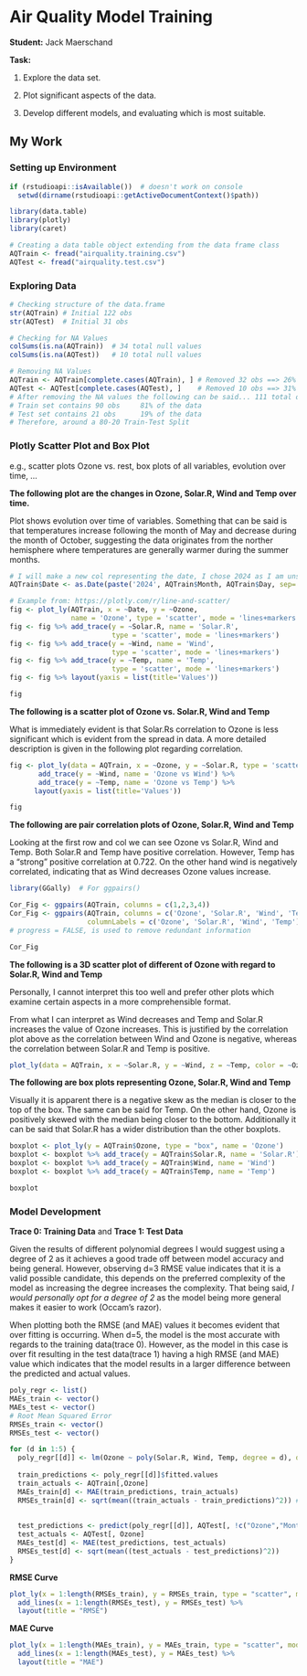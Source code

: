 # Air Quality Model Training

**Student:** Jack Maerschand

**Task:**

1.  Explore the data set.

2.  Plot significant aspects of the data.

3.  Develop different models, and evaluating which is most suitable.

## My Work

### Setting up Environment

```r
if (rstudioapi::isAvailable())  # doesn't work on console 
  setwd(dirname(rstudioapi::getActiveDocumentContext()$path))
```

```r
library(data.table)
library(plotly)
library(caret)
```

```r
# Creating a data table object extending from the data frame class 
AQTrain <- fread("airquality.training.csv")
AQTest <- fread("airquality.test.csv")
```

### Exploring Data

```r
# Checking structure of the data.frame
str(AQTrain) # Initial 122 obs 
str(AQTest)  # Initial 31 obs 

# Checking for NA Values
colSums(is.na(AQTrain))  # 34 total null values 
colSums(is.na(AQTest))   # 10 total null values    

# Removing NA Values
AQTrain <- AQTrain[complete.cases(AQTrain), ] # Removed 32 obs ==> 26% were NA
AQTest <- AQTest[complete.cases(AQTest), ]    # Removed 10 obs ==> 31% were NA
# After removing the NA values the following can be said... 111 total obs
# Train set contains 90 obs     81% of the data 
# Test set contains 21 obs      19% of the data 
# Therefore, around a 80-20 Train-Test Split 
```

### Plotly Scatter Plot and Box Plot

e.g., scatter plots Ozone vs. rest, box plots of all variables, evolution over time, ...

**The following plot are the changes in Ozone, Solar.R, Wind and Temp over time.**

Plot shows evolution over time of variables. Something that can be said is that temperatures increase following the month of May and decrease during the month of October, suggesting the data originates from the norther hemisphere where temperatures are generally warmer during the summer months.

```r
# I will make a new col representing the date, I chose 2024 as I am unsure
AQTrain$Date <- as.Date(paste('2024', AQTrain$Month, AQTrain$Day, sep='-'))

# Example from: https://plotly.com/r/line-and-scatter/
fig <- plot_ly(AQTrain, x = ~Date, y = ~Ozone, 
               name = 'Ozone', type = 'scatter', mode = 'lines+markers')
fig <- fig %>% add_trace(y = ~Solar.R, name = 'Solar.R', 
                         type = 'scatter', mode = 'lines+markers')
fig <- fig %>% add_trace(y = ~Wind, name = 'Wind', 
                         type = 'scatter', mode = 'lines+markers')
fig <- fig %>% add_trace(y = ~Temp, name = 'Temp', 
                         type = 'scatter', mode = 'lines+markers')
fig <- fig %>% layout(yaxis = list(title='Values'))

fig
```

**The following is a scatter plot of Ozone vs. Solar.R, Wind and Temp**

What is immediately evident is that Solar.Rs correlation to Ozone is less significant which is evident from the spread in data. A more detailed description is given in the following plot regarding correlation.

```r
fig <- plot_ly(data = AQTrain, x = ~Ozone, y = ~Solar.R, type = 'scatter', mode = 'markers', name = 'Ozone vs Solar.R') %>%
       add_trace(y = ~Wind, name = 'Ozone vs Wind') %>%
       add_trace(y = ~Temp, name = 'Ozone vs Temp') %>%
      layout(yaxis = list(title='Values'))

fig
```

**The following are pair correlation plots of Ozone, Solar.R, Wind and Temp**

Looking at the first row and col we can see Ozone vs Solar.R, Wind and Temp. Both Solar.R and Temp have positive correlation. However, Temp has a "strong" positive correlation at 0.722. On the other hand wind is negatively correlated, indicating that as Wind decreases Ozone values increase.

```r
library(GGally)  # For ggpairs()

Cor_Fig <- ggpairs(AQTrain, columns = c(1,2,3,4))
Cor_Fig <- ggpairs(AQTrain, columns = c('Ozone', 'Solar.R', 'Wind', 'Temp'),
                   columnLabels = c('Ozone', 'Solar.R', 'Wind', 'Temp'), progress = FALSE)
# progress = FALSE, is used to remove redundant information 

Cor_Fig 
```

**The following is a 3D scatter plot of different of Ozone with regard to Solar.R, Wind and Temp**

Personally, I cannot interpret this too well and prefer other plots which examine certain aspects in a more comprehensible format.

From what I can interpret as Wind decreases and Temp and Solar.R increases the value of Ozone increases. This is justified by the correlation plot above as the correlation between Wind and Ozone is negative, whereas the correlation between Solar.R and Temp is positive.

```r
plot_ly(data = AQTrain, x = ~Solar.R, y = ~Wind, z = ~Temp, color = ~Ozone, type = 'scatter3d', mode = 'markers')
```

**The following are box plots representing Ozone, Solar.R, Wind and Temp**

Visually it is apparent there is a negative skew as the median is closer to the top of the box. The same can be said for Temp. On the other hand, Ozone is positively skewed with the median being closer to the bottom. Additionally it can be said that Solar.R has a wider distribution than the other boxplots.

```r
boxplot <- plot_ly(y = AQTrain$Ozone, type = "box", name = 'Ozone')
boxplot <- boxplot %>% add_trace(y = AQTrain$Solar.R, name = 'Solar.R')
boxplot <- boxplot %>% add_trace(y = AQTrain$Wind, name = 'Wind')
boxplot <- boxplot %>% add_trace(y = AQTrain$Temp, name = 'Temp')

boxplot
```

### Model Development

**Trace 0: Training Data** and **Trace 1: Test Data**

Given the results of different polynomial degrees I would suggest using a degree of 2 as it achieves a good trade off between model accuracy and being general. However, observing d=3 RMSE value indicates that it is a valid possible candidate, this depends on the preferred complexity of the model as increasing the degree increases the complexity. That being said, *I would personally opt for a degree of 2* as the model being more general makes it easier to work (Occam's razor).

When plotting both the RMSE (and MAE) values it becomes evident that over fitting is occurring. When d=5, the model is the most accurate with regards to the training data(trace 0). However, as the model in this case is over fit resulting in the test data(trace 1) having a high RMSE (and MAE) value which indicates that the model results in a larger difference between the predicted and actual values.

```r
poly_regr <- list()
MAEs_train <- vector()
MAEs_test <- vector()
# Root Mean Squared Error
RMSEs_train <- vector()
RMSEs_test <- vector()

for (d in 1:5) {
  poly_regr[[d]] <- lm(Ozone ~ poly(Solar.R, Wind, Temp, degree = d), data = AQTrain)
  
  train_predictions <- poly_regr[[d]]$fitted.values
  train_actuals <- AQTrain[,Ozone]
  MAEs_train[d] <- MAE(train_predictions, train_actuals)
  RMSEs_train[d] <- sqrt(mean((train_actuals - train_predictions)^2)) # or import metrics 
  
  
  test_predictions <- predict(poly_regr[[d]], AQTest[, !c("Ozone","Month","Day")])
  test_actuals <- AQTest[, Ozone]
  MAEs_test[d] <- MAE(test_predictions, test_actuals)
  RMSEs_test[d] <- sqrt(mean((test_actuals - test_predictions)^2))
}
```

**RMSE Curve**

```r
plot_ly(x = 1:length(RMSEs_train), y = RMSEs_train, type = "scatter", mode = "line") %>%
  add_lines(x = 1:length(RMSEs_test), y = RMSEs_test) %>% 
  layout(title = "RMSE")
```

**MAE Curve**

```r
plot_ly(x = 1:length(MAEs_train), y = MAEs_train, type = "scatter", mode = "line") %>%
  add_lines(x = 1:length(MAEs_test), y = MAEs_test) %>%
  layout(title = "MAE")
```
